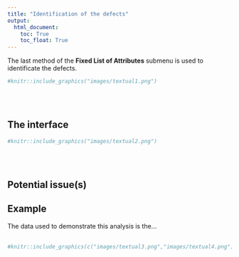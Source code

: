 ```yaml
---
title: "Identification of the defects"
output:
  html_document:
    toc: True
    toc_float: True
---
```


The last method of the **Fixed List of Attributes** submenu is used to identificate the defects.

```r
#knitr::include_graphics("images/textual1.png")
```
<br><br />

## **The interface**

```r
#knitr::include_graphics("images/textual2.png")
```
<br><br />

## **Potential issue(s)**



## **Example**

The data used to demonstrate this analysis is the...
<br><br />

```r
#knitr::include_graphics(c("images/textual3.png","images/textual4.png"))
```
